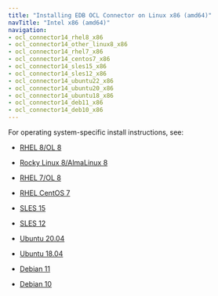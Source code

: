 ```yaml
---
title: "Installing EDB OCL Connector on Linux x86 (amd64)"
navTitle: "Intel x86 (amd64)"
navigation:
- ocl_connector14_rhel8_x86
- ocl_connector14_other_linux8_x86
- ocl_connector14_rhel7_x86
- ocl_connector14_centos7_x86
- ocl_connector14_sles15_x86
- ocl_connector14_sles12_x86
- ocl_connector14_ubuntu22_x86
- ocl_connector14_ubuntu20_x86
- ocl_connector14_ubuntu18_x86
- ocl_connector14_deb11_x86
- ocl_connector14_deb10_x86
---
```


For operating system-specific install instructions, see:

  
  - [RHEL 8/OL 8](ocl_connector14_rhel8_x86)

  - [Rocky Linux 8/AlmaLinux 8](ocl_connector14_other_linux8_x86)
  - [RHEL 7/OL 8](ocl_connector14_rhel7_x86)
  - [RHEL CentOS 7](ocl_connector14_centos7_x86)
  - [SLES 15](ocl_connector14_sles15_x86)
  - [SLES 12](ocl_connector14_sles12_x86)
  - [Ubuntu 20.04](ocl_connector14_ubuntu20_x86)
  - [Ubuntu 18.04](ocl_connector14_ubuntu18_x86)
  - [Debian 11](ocl_connector14_deb11_x86)
  - [Debian 10](ocl_connector14_deb10_x86)


